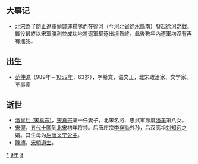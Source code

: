 {{yearTOC|989|于阗'''[[天兴_(尉迟僧伽罗摩)|天兴]]四年'''；契丹'''[[統和|統和]]七年'''；北宋'''[[端拱|端拱]]二年'''；大理'''[[明聖|明聖]]元年'''；越南'''[[兴统|兴统]]元年'''；日本'''[[永延|永延]]三年'''，'''[[永祚_(一條天皇)|永祚]]元年'''}}

== 大事记 ==
*[[北宋|北宋]]為了防止遼軍偷襲運糧隊而在徐河（今[[河北省|河北省]][[徐水縣|徐水縣]]南）發起[[徐河之戰|徐河之戰]]。戰役最終以宋軍勝利並成功地將遼軍驅逐出境告終，此後數年內遼軍均沒有再有進犯。

== 出生 ==
*[[范仲淹|范仲淹]]（989年－[[1052年|1052年]]，63岁），字希文，谥文正，北宋政治家、文学家、军事家

== 逝世 ==
{{Wikisource year mention}}
*[[潘皇后_(宋真宗)|潘皇后 (宋真宗)]]，[[宋真宗|宋真宗]]第一任妻子，北宋名將、忠武軍節度[[潘美|潘美]]第八女。
*[[宋偓|宋偓]]，[[五代十国|五代十国]]到[[北宋|北宋]]初年将领。后唐庄宗[[李存勖|李存勖]]外孙，后汉高祖[[刘知远|刘知远]]之婿。其生母为[[后唐|后唐]][[义宁公主_(后唐)|义宁公主]]。
*[[陳摶|陳摶]]，[[宋朝|宋朝]][[道士|道士]]。

[[Category:989年|*]]
[[Category:980年代|9年]]
[[Category:10世纪各年|8]]